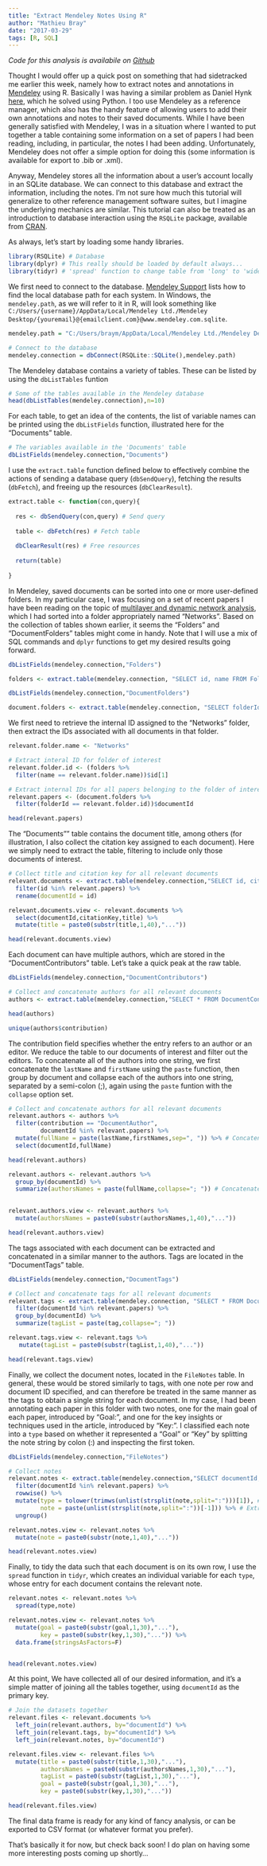 ```yaml
---
title: "Extract Mendeley Notes Using R"
author: "Mathieu Bray"
date: "2017-03-29"
tags: [R, SQL]
---
```


*Code for this analysis is availabile on [Github](https://gist.github.com/mathieubray/c7073f542f54b52d93247544521ad4a2)*

Thought I would offer up a quick post on something that had sidetracked me earlier this week, namely how to extract notes and annotations in [Mendeley](https://www.mendeley.com/) using R. Basically I was having a similar problem as Daniel Hynk [here](http://danielhnyk.cz/export-pdf-annotations-mendeley-csv-or-txt/), which he solved using Python. I too use Mendeley as a reference manager, which also has the handy feature of allowing users to add their own annotations and notes to their saved documents. While I have been generally satisfied with Mendeley, I was in a situation where I wanted to put together a table containing some information on a set of papers I had been reading, including, in particular, the notes I had been adding. Unfortunately, Mendeley does not offer a simple option for doing this (some information is available for export to .bib or .xml).

Anyway, Mendeley stores all the information about a user's account locally in an SQLite database. We can connect to this database and extract the information, including the notes. I'm not sure how much this tutorial will generalize to other reference management software suites, but I imagine the underlying mechanics are similar. This tutorial can also be treated as an introduction to database interaction using the `RSQLite` package, available from [CRAN](https://cran.r-project.org/web/packages/RSQLite/RSQLite.pdf).

As always, let's start by loading some handy libraries.

```r
library(RSQLite) # Database 
library(dplyr) # This really should be loaded by default always...
library(tidyr) # 'spread' function to change table from 'long' to 'wide' format 

```

We first need to connect to the database. [Mendeley Support](http://support.mendeley.com/customer/en/portal/articles/227951-how-do-i-locate-mendeley-desktop-database-files-on-my-computer-) lists how to find the local database path for each system. In Windows, the `mendeley.path`, as we will refer to it in R, will look something like `C:/Users/{username}/AppData/Local/Mendeley Ltd./Mendeley Desktop/{youremail}@{emailclient.com}@www.mendeley.com.sqlite`.


```r
mendeley.path = "C:/Users/braym/AppData/Local/Mendeley Ltd./Mendeley Desktop/braymath@umich.edu@www.mendeley.com.sqlite"

```

```r
# Connect to the database
mendeley.connection = dbConnect(RSQLite::SQLite(),mendeley.path)

```

The Mendeley database contains a variety of tables. These can be listed by using the `dbListTables` funtion

```r
# Some of the tables available in the Mendeley database
head(dbListTables(mendeley.connection),n=10)

```

For each table, to get an idea of the contents, the list of variable names can be printed using the `dbListFields` function, illustrated here for the "Documents" table. 

```r
# The variables available in the 'Documents' table
dbListFields(mendeley.connection,"Documents")

```

I use the `extract.table` function defined below to effectively combine the actions of sending a database query (`dbSendQuery`), fetching the results (`dbFetch`), and freeing up the resources (`dbClearResult`). 


```r

extract.table <- function(con,query){
  
  res <- dbSendQuery(con,query) # Send query
  
  table <- dbFetch(res) # Fetch table
  
  dbClearResult(res) # Free resources
  
  return(table)
  
}

```

In Mendeley, saved documents can be sorted into one or more user-defined folders. In my particular case, I was focusing on a set of recent papers I have been reading on the topic of [multilayer and dynamic network analysis](https://en.wikipedia.org/wiki/Multidimensional_network), which I had sorted into a folder appropriately named "Networks". Based on the collection of tables shown earlier, it seems the "Folders" and "DocumentFolders" tables might come in handy. Note that I will use a mix of SQL commands and `dplyr` functions to get my desired results going forward.

```r
dbListFields(mendeley.connection,"Folders")

folders <- extract.table(mendeley.connection, "SELECT id, name FROM Folders")

dbListFields(mendeley.connection,"DocumentFolders")

document.folders <- extract.table(mendeley.connection, "SELECT folderId, documentId FROM DocumentFolders")

```

We first need to retrieve the internal ID assigned to the "Networks" folder, then extract the IDs associated with all documents in that folder. 

```r

relevant.folder.name <- "Networks"

# Extract interal ID for folder of interest
relevant.folder.id <- (folders %>%
  filter(name == relevant.folder.name))$id[1]

# Extract internal IDs for all papers belonging to the folder of interest, using the folder ID
relevant.papers <- (document.folders %>%
  filter(folderId == relevant.folder.id))$documentId

head(relevant.papers)

```


The "Documents"" table contains the document title, among others (for illustration, I also collect the citation key assigned to each document). Here we simply need to extract the table, filtering to include only those documents of interest. 


```r

# Collect title and citation key for all relevant documents
relevant.documents <- extract.table(mendeley.connection,"SELECT id, citationKey, title FROM Documents") %>% 
  filter(id %in% relevant.papers) %>%
  rename(documentId = id)
```

```r
relevant.documents.view <- relevant.documents %>%
  select(documentId,citationKey,title) %>%
  mutate(title = paste0(substr(title,1,40),"..."))

head(relevant.documents.view)

```

Each document can have multiple authors, which are stored in the "DocumentContributors" table. Let's take a quick peak at the raw table.

```r

dbListFields(mendeley.connection,"DocumentContributors")

# Collect and concatenate authors for all relevant documents
authors <- extract.table(mendeley.connection,"SELECT * FROM DocumentContributors")

head(authors)

unique(authors$contribution)

```

The contribution field specifies whether the entry refers to an author or an editor. We reduce the table to our documents of interest and filter out the editors. To concatenate all of the authors into one string, we first concatenate the `lastName` and `firstName` using the `paste` function, then group by document and collapse each of the authors into one string, separated by a semi-colon (;), again using the `paste` funtion with the `collapse` option set.

```r
# Collect and concatenate authors for all relevant documents
relevant.authors <- authors %>%
  filter(contribution == "DocumentAuthor",
         documentId %in% relevant.papers) %>%
  mutate(fullName = paste(lastName,firstNames,sep=", ")) %>% # Concatenate first and last name
  select(documentId,fullName)

```

```r
head(relevant.authors)

```

```r
relevant.authors <- relevant.authors %>%
  group_by(documentId) %>%
  summarize(authorsNames = paste(fullName,collapse="; ")) # Concatenate all authors of a document together
 

```

```r
relevant.authors.view <- relevant.authors %>%
  mutate(authorsNames = paste0(substr(authorsNames,1,40),"..."))

head(relevant.authors.view)

```

The tags associated with each document can be extracted and concatenated in a similar manner to the authors. Tags are located in the "DocumentTags" table.

```r
dbListFields(mendeley.connection,"DocumentTags")

# Collect and concatenate tags for all relevant documents
relevant.tags <- extract.table(mendeley.connection, "SELECT * FROM DocumentTags") %>%
  filter(documentId %in% relevant.papers) %>%
  group_by(documentId) %>%
  summarize(tagList = paste(tag,collapse="; "))

```

```r

relevant.tags.view <- relevant.tags %>%
   mutate(tagList = paste0(substr(tagList,1,40),"..."))

head(relevant.tags.view)

```

Finally, we collect the document notes, located in the `FileNotes` table. In general, these would be stored similarly to tags, with one note per row and document ID specified, and can therefore be treated in the same manner as the tags to obtain a single string for each document. In my case, I had been annotating each paper in this folder with two notes, one for the main goal of each paper, introduced by "Goal:", and one for the key insights or techniques used in the article, introduced by "Key:". I classified each note into a `type` based on whether it represented a "Goal" or "Key" by splitting the note string by colon (:) and inspecting the first token.

```r

dbListFields(mendeley.connection,"FileNotes")

# Collect notes
relevant.notes <- extract.table(mendeley.connection,"SELECT documentId, note FROM FileNotes") %>%
  filter(documentId %in% relevant.papers) %>%
  rowwise() %>%
  mutate(type = tolower(trimws(unlist(strsplit(note,split=":")))[1]), # Extract for each document whether it is a 'Goal' or a 'Key'
         note = paste(unlist(strsplit(note,split=":"))[-1])) %>% # Extract the actual note
  ungroup() 

```

```r
relevant.notes.view <- relevant.notes %>%
  mutate(note = paste0(substr(note,1,40),"..."))

head(relevant.notes.view)

```

Finally, to tidy the data such that each document is on its own row, I use the `spread` function in `tidyr`, which creates an individual variable for each `type`, whose entry for each document contains the relevant note.

```r

relevant.notes <- relevant.notes %>%
  spread(type,note)

```

```r

relevant.notes.view <- relevant.notes %>%
  mutate(goal = paste0(substr(goal,1,30),"..."),
         key = paste0(substr(key,1,30),"...")) %>%
  data.frame(stringsAsFactors=F)


head(relevant.notes.view)

```

At this point, We have collected all of our desired information, and it's a simple matter of joining all the tables together, using `documentId` as the primary key.

```r
# Join the datasets together
relevant.files <- relevant.documents %>%
  left_join(relevant.authors, by="documentId") %>%
  left_join(relevant.tags, by="documentId") %>%
  left_join(relevant.notes, by="documentId")

```

```r

relevant.files.view <- relevant.files %>%
  mutate(title = paste0(substr(title,1,30),"..."),
         authorsNames = paste0(substr(authorsNames,1,30),"..."),
         tagList = paste0(substr(tagList,1,30),"..."),
         goal = paste0(substr(goal,1,30),"..."),
         key = paste0(substr(key,1,30),"..."))

head(relevant.files.view)

```

The final data frame is ready for any kind of fancy analysis, or can be exported to CSV format (or whatever format you prefer).

That's basically it for now, but check back soon! I do plan on having some more interesting posts coming up shortly...
